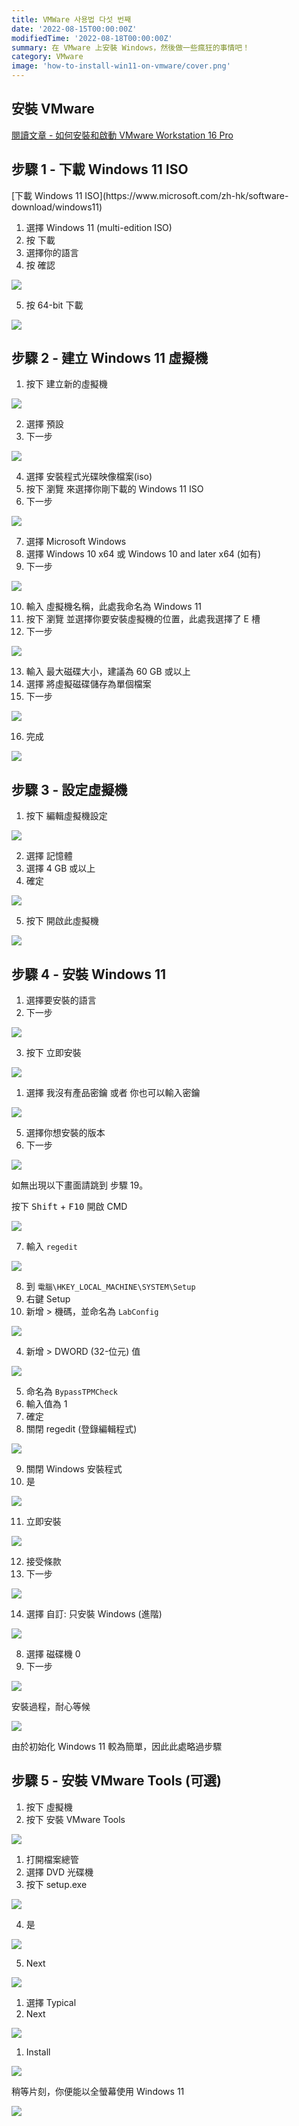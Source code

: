 ```yaml
---
title: VMWare 사용법 다섯 번째
date: '2022-08-15T00:00:00Z'
modifiedTime: '2022-08-18T00:00:00Z'
summary: 在 VMware 上安裝 Windows，然後做一些瘋狂的事情吧！
category: VMware
image: 'how-to-install-win11-on-vmware/cover.png'
---
```


## 安裝 VMware

[閱讀文章 - 如何安裝和啟動 VMware Workstation 16 Pro](/blog/how-to-install-and-activate-vmware-16)

## 步驟 1 - 下載 Windows 11 ISO

<Alert icon='🔗' title='連結' color='blue' radius='md'>
  [下載 Windows 11
  ISO](https://www.microsoft.com/zh-hk/software-download/windows11)
</Alert>

1. 選擇 Windows 11 (multi-edition ISO)
2. 按 下載
3. 選擇你的語言
4. 按 確認

![](</static/images/blog/how-to-install-win11-on-vmware/step-1(1-4).png>)

5. 按 64-bit 下載

![](</static/images/blog/how-to-install-win11-on-vmware/step-1(5).png>)

## 步驟 2 - 建立 Windows 11 虛擬機

1. 按下 建立新的虛擬機

![](</static/images/blog/how-to-install-win11-on-vmware/step-2(1).png>)

2. 選擇 預設
3. 下一步

![](</static/images/blog/how-to-install-win11-on-vmware/step-2(2-3).png>)

4. 選擇 安裝程式光碟映像檔案(iso)
5. 按下 瀏覽 來選擇你剛下載的 Windows 11 ISO
6. 下一步

![](</static/images/blog/how-to-install-win11-on-vmware/step-2(4-6).png>)

7. 選擇 Microsoft Windows
8. 選擇 Windows 10 x64 或 Windows 10 and later x64 (如有)
9. 下一步

![](</static/images/blog/how-to-install-win11-on-vmware/step-2(7-9).png>)

10. 輸入 虛擬機名稱，此處我命名為 Windows 11
11. 按下 瀏覽 並選擇你要安裝虛擬機的位置，此處我選擇了 E 槽
12. 下一步

![](</static/images/blog/how-to-install-win11-on-vmware/step-2(10-12).png>)

13. 輸入 最大磁碟大小，建議為 60 GB 或以上
14. 選擇 將虛擬磁碟儲存為單個檔案
15. 下一步

![](</static/images/blog/how-to-install-win11-on-vmware/step-2(13-15).png>)

16. 完成

![](</static/images/blog/how-to-install-win11-on-vmware/step-2(16).png>)

## 步驟 3 - 設定虛擬機

1. 按下 編輯虛擬機設定

![](</static/images/blog/how-to-install-win11-on-vmware/step-3(1).png>)

2. 選擇 記憶體
3. 選擇 4 GB 或以上
4. 確定

![](</static/images/blog/how-to-install-win11-on-vmware/step-3(2-4).png>)

5. 按下 開啟此虛擬機

![](</static/images/blog/how-to-install-win11-on-vmware/step-3(5).png>)

## 步驟 4 - 安裝 Windows 11

1. 選擇要安裝的語言
2. 下一步

![](</static/images/blog/how-to-install-win11-on-vmware/step-4(1-2).png>)

3. 按下 立即安裝

![](</static/images/blog/how-to-install-win11-on-vmware/step-4(3).png>)

1. 選擇 我沒有產品密鑰 或者 你也可以輸入密鑰

![](</static/images/blog/how-to-install-win11-on-vmware/step-4(4).png>)

5. 選擇你想安裝的版本
6. 下一步

![](</static/images/blog/how-to-install-win11-on-vmware/step-4(5-6).png>)

<Alert icon='💡' title='提示' color='yellow' radius='md'>
  如無出現以下畫面請跳到 步驟 19。

按下 <Kbd>Shift</Kbd> + <Kbd>F10</Kbd> 開啟 CMD

</Alert>

![](/static/images/blog/how-to-install-win11-on-vmware/cant-install.png)

7. 輸入 `regedit`

![](</static/images/blog/how-to-install-win11-on-vmware/step-4(7).png>)

8. 到 `電腦\HKEY_LOCAL_MACHINE\SYSTEM\Setup`
9. 右鍵 Setup
10. 新增 > 機碼，並命名為 `LabConfig`

![](</static/images/blog/how-to-install-win11-on-vmware/step-4(8-10).png>)

4. 新增 > DWORD (32-位元) 值

![](</static/images/blog/how-to-install-win11-on-vmware/step-4(11).png>)

5. 命名為 `BypassTPMCheck`
6. 輸入值為 1
7. 確定
8. 關閉 regedit (登錄編輯程式)

![](</static/images/blog/how-to-install-win11-on-vmware/step-4(12-15).png>)

9. 關閉 Windows 安裝程式
10. 是

![](</static/images/blog/how-to-install-win11-on-vmware/step-4(16-17).png>)

11. 立即安裝

![](</static/images/blog/how-to-install-win11-on-vmware/step-4(18).png>)

12. 接受條款
13. 下一步

![](</static/images/blog/how-to-install-win11-on-vmware/step-4(19-20).png>)

14. 選擇 自訂: 只安裝 Windows (進階)

![](</static/images/blog/how-to-install-win11-on-vmware/step-4(21).png>)

8. 選擇 磁碟機 0
9. 下一步

![](</static/images/blog/how-to-install-win11-on-vmware/step-4(22-23).png>)

<Alert icon='💡' title='提示' color='yellow' radius='md'>
  安裝過程，耐心等候
</Alert>

![](/static/images/blog/how-to-install-win11-on-vmware/installing.png)

<Alert icon='✍️' title='提醒' color='yellow' radius='md'>
  由於初始化 Windows 11 較為簡單，因此此處略過步驟
</Alert>

## 步驟 5 - 安裝 VMware Tools (可選)

1. 按下 虛擬機
2. 按下 安裝 VMware Tools

![](</static/images/blog/how-to-install-win11-on-vmware/step-5(1-2).png>)

1. 打開檔案總管
2. 選擇 DVD 光碟機
3. 按下 setup.exe

![](</static/images/blog/how-to-install-win11-on-vmware/step-5(3-5).png>)

4. 是

![](</static/images/blog/how-to-install-win11-on-vmware/step-5(6).png>)

5. Next

![](</static/images/blog/how-to-install-win11-on-vmware/step-5(7).png>)

1. 選擇 Typical
2. Next

![](</static/images/blog/how-to-install-win11-on-vmware/step-5(8-9).png>)

1. Install

![](</static/images/blog/how-to-install-win11-on-vmware/step-5(10).png>)

稍等片刻，你便能以全螢幕使用 Windows 11

![](/static/images/blog/how-to-install-win11-on-vmware/fullscreen.png)
